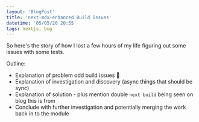 ```yaml
---
layout: 'BlogPost'
title: 'next-mdx-enhanced Build Issues'
datetime: '05/05/20 20:55'
tags: nextjs, bug
---
```


So here's the story of how I lost a few hours of my life figuring out some issues with some tests.

Outline:

- Explanation of problem odd build issues :bug:
- Explanation of investigation and discovery (async things that should be sync)
- Explanation of solution - plus mention double `next build` being seen on blog this is from
- Conclude with further investigation and potentially merging the work back in to the module